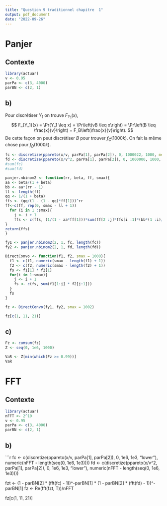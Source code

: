 ---
title: "Question 9 traditionnel chapitre  1"
output: pdf_document
date: "2022-09-26"
---
# Panjer
## Contexte
```{r, message=FALSE}
library(actuar)
v <- 0.95
parPa <- c(3, 4000)
parBN <- c(2, 1)
```

## b)
Pour discrétiser $Y_1$ on trouve $F_{Y_1}(x)$,
$$
F_{Y_1}(x) = \Pr(Y_1 \leq x) = \Pr\left(vB \leq x\right) = \Pr\left(B \leq \frac{x}{v}\right) = F_B\left(\frac{x}{v}\right).
$$
De cette façon on peut discrétiser $B$ pour trouver $f_{\tilde{C}}(1000k)$. On fait la même chose pour $f_{\tilde{D}}(1000k)$.

```{r}
fc <- discretize(ppareto(x/v, parPa[1], parPa[2]), 0, 1000022, 1000, method = "lower")
fd <- discretize(ppareto(x/v^2, parPa[1], parPa[2]), 0, 1000000, 1000, method = "lower")
#sum(fc)
#sum(fd)

panjer.nbinom2 <- function(rr, beta, ff, smax){
aa <- beta/(1 + beta)
bb <- aa*(rr - 1)
ll <- length(ff)
qq <- 1/(1 + beta)
ffs <- (qq/(1 - (1 - qq)*ff[1]))^rr
ff<-c(ff, rep(0, smax - ll + 1))
  for (i in 1 :smax){
    j <- i + 1
    ffs <- c(ffs, (1/(1 - aa*ff[1]))*sum(ff[2 :j]*ffs[i :1]*(bb*(1 :i)/i+aa)))
}
return(ffs)
}

fy1 <- panjer.nbinom2(2, 1, fc, length(fc))
fy2 <- panjer.nbinom2(2, 1, fd, length(fd))

DirectConvo <- function(f1, f2, smax = 1000){
  f1 <- c(f1, numeric(smax - length(f1) + 1))
  f2 <- c(f2, numeric(smax - length(f2) + 1))
  fs <- f1[1] * f2[1]
  for(i in 1:smax){
    j <- i + 1
    fs <- c(fs, sum(f1[1:j] * f2[j:1]))
  }
  fs
}

fz <- DirectConvo(fy1, fy2, smax = 1002)

fz[c(1, 11, 21)]
```

## c)
```{r}
Fz <- cumsum(fz)
Z <- seq(0, 1e6, 1000)

VaR <- Z[min(which(Fz >= 0.99))]
VaR
```


# FFT
## Contexte
```{r, message=FALSE}
library(actuar)
nFFT <- 2^10
v <- 0.95
parPa <- c(3, 4000)
parBN <- c(2, 1)
```

## b)
```{r}
fc <- c(discretize(ppareto(x/v, parPa[1], parPa[2]), 0, 1e6, 1e3, "lower"),
        numeric(nFFT -  length(seq(0, 1e6, 1e3))))
fd <- c(discretize(ppareto(x/v^2, parPa[1], parPa[2]), 0, 1e6, 1e3, "lower"),
        numeric(nFFT -  length(seq(0, 1e6, 1e3))))

fzt <- (1 - parBN[2] * (fft(fc) - 1))^-parBN[1] * (1 - parBN[2] * (fft(fd) - 1))^-parBN[1]
fz <- Re(fft(fzt, T))/nFFT

fz[c(1, 11, 21)]